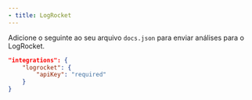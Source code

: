 ```yaml
---
- title: LogRocket
---
```


Adicione o seguinte ao seu arquivo `docs.json` para enviar análises para o LogRocket.

```json Analytics options in docs.json
"integrations": {
    "logrocket": {
        "apiKey": "required"
    }
}
```
